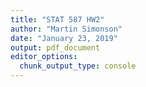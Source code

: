 ```yaml
---
title: "STAT 587 HW2"
author: "Martin Simonson"
date: "January 23, 2019"
output: pdf_document
editor_options: 
  chunk_output_type: console
---
```

